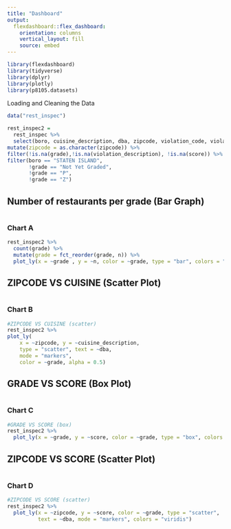 ```yaml
---
title: "Dashboard"
output: 
  flexdashboard::flex_dashboard:
    orientation: columns
    vertical_layout: fill
    source: embed
---
```

 
```r
library(flexdashboard)
library(tidyverse)
library(dplyr)
library(plotly)
library(p8105.datasets)
```

Loading and Cleaning the Data
```r
data("rest_inspec") 

rest_inspec2 =
  rest_inspec %>%
  select(boro, cuisine_description, dba, zipcode, violation_code, violation_description, grade, grade_date, critical_flag, score) %>%
mutate(zipcode = as.character(zipcode)) %>%
filter(!is.na(grade),!is.na(violation_description), !is.na(score)) %>%
filter(boro == "STATEN ISLAND", 
       !grade == "Not Yet Graded", 
       !grade == "P", 
       !grade == "Z")  

```


Number of restaurants per grade (Bar Graph) {data-width=250}
-----------------------------------------------------------------------
#
### Chart A

```r
rest_inspec2 %>% 
  count(grade) %>% 
  mutate(grade = fct_reorder(grade, n)) %>% 
  plot_ly(x = ~grade , y = ~n, color = ~grade, type = "bar", colors = "viridis")
```

ZIPCODE VS CUISINE (Scatter Plot) {data-width=250}
-----------------------------------------------------------------------
#
### Chart B

```r
#ZIPCODE VS CUISINE (scatter)
rest_inspec2 %>% 
plot_ly(
    x = ~zipcode, y = ~cuisine_description, 
    type = "scatter", text = ~dba,
    mode = "markers",
    color = ~grade, alpha = 0.5)
```


GRADE VS SCORE (Box Plot) {data-width=250}
-----------------------------------------------------------------------
#
### Chart C

```r
#GRADE VS SCORE (box)
rest_inspec2 %>% 
  plot_ly(x = ~grade, y = ~score, color = ~grade, type = "box", colors = "viridis")
```


ZIPCODE VS SCORE (Scatter Plot) {data-width=250}
-----------------------------------------------------------------------
#
### Chart D

```r
#ZIPCODE VS SCORE (scatter)
rest_inspec2 %>% 
  plot_ly(x = ~zipcode, y = ~score, color = ~grade, type = "scatter",
          text = ~dba, mode = "markers", colors = "viridis")
```
